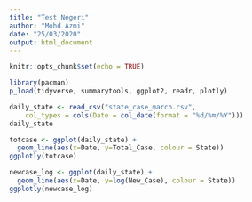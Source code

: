 ```yaml
---
title: "Test Negeri"
author: "Mohd Azmi"
date: "25/03/2020"
output: html_document
---
```


```r
knitr::opts_chunk$set(echo = TRUE)
```

```r
library(pacman)
p_load(tidyverse, summarytools, ggplot2, readr, plotly)
```

```r
daily_state <- read_csv("state_case_march.csv", 
    col_types = cols(Date = col_date(format = "%d/%m/%Y")))
daily_state
```


```r
totcase <- ggplot(daily_state) +
  geom_line(aes(x=Date, y=Total_Case, colour = State))
ggplotly(totcase)

newcase_log <- ggplot(daily_state) +
  geom_line(aes(x=Date, y=log(New_Case), colour = State))
ggplotly(newcase_log)
```

